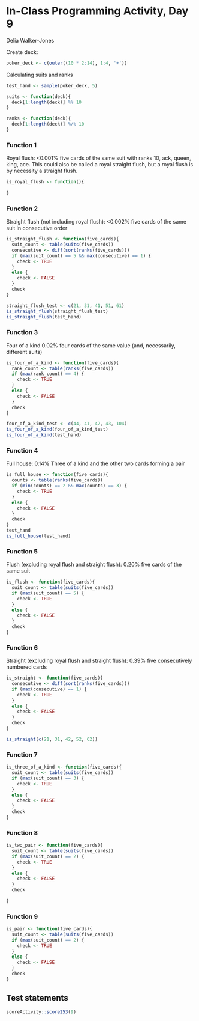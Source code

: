 # In-Class Programming Activity, Day 9

Delia Walker-Jones

Create deck:
```r
poker_deck <- c(outer((10 * 2:14), 1:4, '+'))
```

Calculating suits and ranks
```r
test_hand <- sample(poker_deck, 5)

suits <- function(deck){
  deck[1:length(deck)] %% 10
}

ranks <- function(deck){
  deck[1:length(deck)] %/% 10
}
```

### Function 1
Royal flush: <0.001% five cards of the same suit with ranks 10, ack, queen, king, ace. This could also be called a royal straight flush, but a royal flush is by necessity a straight flush.
```r
is_royal_flush <- function(){
  
}
```

### Function 2
Straight flush (not including royal flush): <0.002% five cards of the same suit in consecutive order
```r
is_straight_flush <- function(five_cards){
  suit_count <- table(suits(five_cards))
  consecutive <- diff(sort(ranks(five_cards)))
  if (max(suit_count) == 5 && max(consecutive) == 1) {
    check <- TRUE
  }
  else {
    check <- FALSE
  }
  check
}

straight_flush_test <- c(21, 31, 41, 51, 61)
is_straight_flush(straight_flush_test)
is_straight_flush(test_hand)
```

### Function 3
Four of a kind 0.02% four cards of the same value (and, necessarily, different suits)
```r
is_four_of_a_kind <- function(five_cards){
  rank_count <- table(ranks(five_cards))
  if (max(rank_count) == 4) {
    check <- TRUE
  }
  else {
    check <- FALSE
  }
  check
}

four_of_a_kind_test <- c(44, 41, 42, 43, 104)
is_four_of_a_kind(four_of_a_kind_test)
is_four_of_a_kind(test_hand)
```

### Function 4
Full house: 0.14% Three of a kind and the other two cards forming a pair
```r
is_full_house <- function(five_cards){
  counts <- table(ranks(five_cards))
  if (min(counts) == 2 && max(counts) == 3) {
    check <- TRUE
  }
  else {
    check <- FALSE
  }
  check
}
test_hand
is_full_house(test_hand)
```

### Function 5
Flush (excluding royal flush and straight flush): 0.20%
five cards of the same suit
```r
is_flush <- function(five_cards){
  suit_count <- table(suits(five_cards))
  if (max(suit_count) == 5) {
    check <- TRUE
  }
  else {
    check <- FALSE
  }
  check
}
```

### Function 6
Straight (excluding royal flush and straight flush): 0.39%
five consecutively numbered cards
```r
is_straight <- function(five_cards){
  consecutive <- diff(sort(ranks(five_cards)))
  if (max(consecutive) == 1) {
    check <- TRUE
  }
  else {
    check <- FALSE
  }
  check
}

is_straight(c(21, 31, 42, 52, 62))
```

### Function 7
```r
is_three_of_a_kind <- function(five_cards){
  suit_count <- table(suits(five_cards))
  if (max(suit_count) == 3) {
    check <- TRUE
  }
  else {
    check <- FALSE
  }
  check
}
```

### Function 8
```r
is_two_pair <- function(five_cards){
  suit_count <- table(suits(five_cards))
  if (max(suit_count) == 2) {
    check <- TRUE
  }
  else {
    check <- FALSE
  }
  check
  
}
```

### Function 9
```r
is_pair <- function(five_cards){
  suit_count <- table(suits(five_cards))
  if (max(suit_count) == 2) {
    check <- TRUE
  }
  else {
    check <- FALSE
  }
  check
}
```













## Test statements

```r
scoreActivity::score253(9)
```